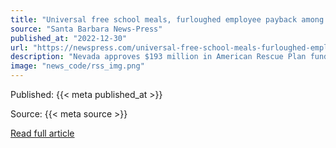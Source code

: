 ```yaml
---
title: "Universal free school meals, furloughed employee payback among Nevada programs in American Rescue Plan funds"
source: "Santa Barbara News-Press"
published_at: "2022-12-30"
url: "https://newspress.com/universal-free-school-meals-furloughed-employee-payback-among-nevada-programs-in-american-rescue-plan-funds/?utm_source=rss&utm_medium=rss&utm_campaign=universal-free-school-meals-furloughed-employee-payback-among-nevada-programs-in-american-rescue-plan-funds"
description: "Nevada approves $193 million in American Rescue Plan funds for state programs By KATELYNN RICHARDSON THE&#8230;The post Universal free school meals, furloughed employee payback among Nevada programs in American Rescue Plan funds appeared first on Santa Barbara News-Press."
image: "news_code/rss_img.png"
---
```



  Published: {{< meta published_at >}}
  

  Source: {{< meta source >}}
  

  [Read full article]({{< meta url >}})
  

